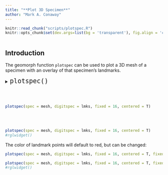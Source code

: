 ```yaml
---
title: "**Plot 3D Specimen**"
author: "Mark A. Conaway"
---
```


```r
knitr::read_chunk("scripts/plotspec.R")
knitr::opts_chunk$set(dev.args=list(bg = 'transparent'), fig.align = 'center', class.source = ".custom-inline", class.output = ".custom-inline")
```

```r

```

## **Introduction** 

The geomorph function `plotspec` can be used to plot a 3D mesh of a specimen with an overlay of that specimen's landmarks.

<div class = "func">
<details>
  <summary> <font size="+2"> `plotspec()` </font> </summary>

* $spec$: An object of class [shape3d/mesh3d]()
* $digitspec$: Data matrix containing 3D fixed and/or surface sliding coordinates.
* $fixed$: The number of fixed template landmarks (see help files for `digitspec` function)
* $fixed.pt.col$: The color for plotting fixed template landmarks (if any)
* $fixed.pt.size$: Number representing the size for plotting fixed template landmarks (if any)
* $mesh.ptsize$: Numeric Size to plot the mesh points (vertices), e.g. 0.1 for dense meshes, 3 for sparse meshes
* $centered$: 	
Logical Whether the data matrix is in the surface mesh coordinate system (centered = FALSE) or if the data were collected after the mesh was centered (centered = TRUE)- see details.

</details>
</div>
<br></br>

<div class = "code">
```r
plotspec(spec = mesh, digitspec = lmks, fixed = 16, centered = T)
```
</div>
<br></br>

```r
plotspec(spec = mesh, digitspec = lmks, fixed = 16, centered = T)
#rglwidget()
```


The color of landmark points will default to red, but can be changed:

<div class = "code">
```r
plotspec(spec = mesh, digitspec = lmks, fixed = 16, centered = T, fixed.pt.col = "blue")

```
</div>


```r
plotspec(spec = mesh, digitspec = lmks, fixed = 16, centered = T, fixed.pt.col = "blue")
#rglwidget()
```


